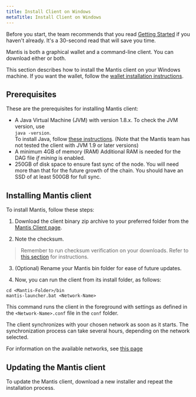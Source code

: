 ```yaml
---
title: Install Client on Windows
metaTitle: Install Client on Windows
---
```

Before you start, the team recommends that you read [Getting Started](/first-steps/getting-started) if you haven't already. It's a 30-second read that will save you time.

Mantis is both a graphical wallet and a command-line client. You can download either or both.

This section describes how to install the Mantis client on your Windows machine. If you want the wallet, follow the [wallet installation instructions](/install/-install-wallet-windows).


## Prerequisites

These are the prerequisites for installing Mantis client:
* A Java Virtual Machine (JVM) with version 1.8.x.
    To check the JVM version, use  
     `java -version`.  
    To install Java, follow [these instructions](https://java.com/en/download/help/download_options.html).
    (Note that the Mantis team has not tested the client with JVM 1.9 or later versions)
* A minimum 4GB of memory (RAM)
    Additional RAM is needed for the DAG file _if mining_ is enabled.
* 250GB of disk space to ensure fast sync of the node. You will need more than that for the future growth of the chain. You should have an SSD of at least 500GB for full sync.

## Installing Mantis client

To install Mantis, follow these steps:
1. Download the client binary zip archive to your preferred folder from the [Mantis Client page](https://github.com/input-output-hk/mantis/releases/latest).

2. Note the checksum.
> Remember to run checksum verification on your downloads. Refer to [this section](/how-tos/how-check-hash-windows) for instructions.

3. (Optional) Rename your Mantis bin folder for ease of future updates.

4. Now, you can run the client from its install folder, as follows:

```
cd <Mantis-Folder>/bin
mantis-launcher.bat <Network-Name>
```

This command runs the client in the foreground with settings as defined in the `<Network-Name>.conf` file in the `conf` folder.

The client synchronizes with your chosen network as soon as it starts. The synchronization process can take several hours, depending on the network selected.

For information on the available networks, see [this page](/learn/mantis-client-wallet)

## Updating the Mantis client

To update the Mantis client, download a new installer and repeat the installation process.
